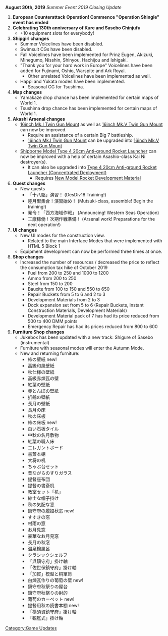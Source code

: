'''August 30th, 2019''' ''Summer Event 2019 Closing Update''

#'''European Counterattack Operation! Commence "Operation Shingle" event has ended'''
#'''Celebrating 130th anniversary of Kure and Sasebo Chinjufu'''
#* +10 equipment slots for everybody!
#'''Shipgirl changes'''
#* Summer Voicelines have been disabled.
#* Swimsuit CGs have been disabled.
#* Fall Voicelines have been implemented for Prinz Eugen, Akizuki, Minegumo, Nisshin, Shinyou, Hachijou and Ishigaki.
#* "Thank you for your hard work in Europe" Voicelines have been added for Fujinami, Oshio, Warspite and Ark Royal. 
#** Other unrelated Voicelines have been implemented as well.
#* Happi and Yukata modes have been implemented.
#** Seasonal CG for Tsushima.
#'''Map changes'''
#* Yamakaze drop chance has been implemented for certain maps of World 1.
#* Tsushima drop chance has been implemented for certain maps of World 1.
#'''Akashi Arsenal changes'''
#* [[16inch Mk.I Twin Gun Mount]] as well as [[16inch Mk.V Twin Gun Mount]] can now be improved.
#** Require an assistance of a certain Big 7 battleship.
#** [[16inch Mk.I Twin Gun Mount]] can be upgraded into [[16inch Mk.V Twin Gun Mount]]
#* [[Shipborne Model Type 4 20cm Anti-ground Rocket Launcher]] can now be improved with a help of certain Asashio-class Kai Ni destroyer(s).
#** It can also be upgraded into [[Type 4 20cm Anti-ground Rocket Launcher (Concentrated Deployment)]]
#*** Requires [[New Model Rocket Development Material]]
#'''Quest changes'''
#* New quests
#** 「十八駆」演習！ (DesDiv18 Training!)
#** 睦月型集合！演習始め！ (Mutsuki-class, assemble! Begin the training!)
#** 発令！「西方海域作戦」 (Announcing! Western Seas Operation)
#** 工廠稼働！次期作戦準備！ (Arsenal work! Preparations for the next operation!)
#'''UI changes'''
#* New UI modes for the construction view.
#** Related to the main Interface Modes that were implemented with HTML 5 Block 1
#* Equipment development can now be performed three times at once.
#'''Shop changes'''
#* Increased the number of resources / decreased the price to reflect the consumption tax hike of October 2019
#** Fuel from 200 to 250 and 1000 to 1200
#** Ammo from 200 to 250
#** Steel from 150 to 200
#** Bauxite from 100 to 150 and 550 to 650
#** Repair Buckets from 5 to 6 and 2 to 3
#** Development Materials from 2 to 3
#** Dock expansion set from 5 to 6 (Repair Buckets, Instant Construction Materials, Development Materials)
#** Development Material pack of 7 has had its price reduced from 500 to 400 DMM points
#** Emergency Repair has had its prices reduced from 800 to 600
#'''Furniture Shop changes'''
#* Jukebox has been updated with a new track: Shigure of Sasebo (instrumental)
#* Furniture with seasonal modes will enter the Autumn Mode.
#* New and returning furniture:
#** 柿の壁紙 new! 
#** 高級和風壁紙
#** 秋仕様の壁紙
#** 高級赤煉瓦の壁
#** 紅葉の壁紙
#** 赤とんぼの壁紙
#** 折鶴の壁紙
#** 長月の壁紙
#** 長月の床
#** 秋の床板
#** 柿の床板 new! 
#** 白い石板タイル
#** 中秋の名月敷物
#** 紅葉の職人床
#** エレガントボード
#** 書斎本棚
#** 大将の机
#** ちゃぶ台セット
#** 昔ながらのすりガラス
#** 提督座布団
#** 提督の書斎机
#** 教室セット「机」
#** 紳士な帽子掛け
#** 秋の気配な窓
#** 鎮守府の艦娘秋窓 new!
#** すすきの窓
#** 村雨の窓
#** お月見窓
#** 豪華なお月見窓
#** 長月の秋窓
#** 温泉檜風呂
#** クラシックシェルフ
#** 「呉鎮守府」掛け軸
#** 「佐世保鎮守府」掛け軸
#** 「加賀」模型と桐箪笥
#** 白煉瓦作りの葡萄の壁 new!
#** 鎮守府秋祭りの屋台
#** 鎮守府秋祭りの射的
#** 葡萄のカーペット new!
#** 提督用秋の読書本棚 new!
#** 「横須賀鎮守府」掛け軸
#** 「観艦式」掛け軸

[[Category:Game Updates]]
